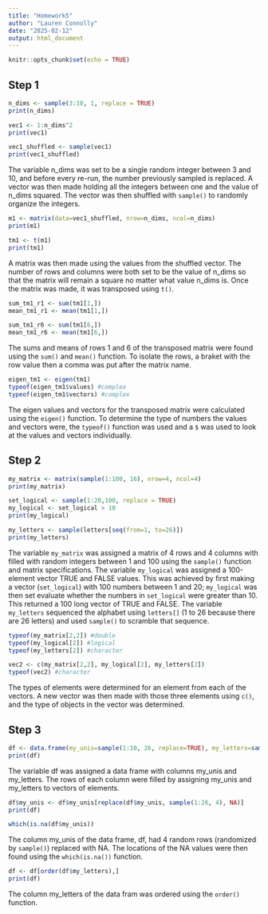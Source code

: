 ```yaml
---
title: "Homework5"
author: "Lauren Connolly"
date: "2025-02-12"
output: html_document
---
```


```r
knitr::opts_chunk$set(echo = TRUE)
```

## Step 1
```r
n_dims <- sample(3:10, 1, replace = TRUE)
print(n_dims)

vec1 <- 1:n_dims^2
print(vec1)  

vec1_shuffled <- sample(vec1)
print(vec1_shuffled)
```
The variable n_dims was set to be a single random integer between 3 and 10, and before every re-run, the number previously sampled is replaced. A vector was then made holding all the integers between one and the value of n_dims squared. The vector was then shuffled with `sample()` to randomly organize the integers.


```r
m1 <- matrix(data=vec1_shuffled, nrow=n_dims, ncol=n_dims)
print(m1)

tm1 <- t(m1)
print(tm1)
```
A matrix was then made using the values from the shuffled vector. The number of rows and columns were both set to be the value of n_dims so that the matrix will remain a square no matter what value n_dims is. Once the matrix was made, it was transposed using `t()`.


```r
sum_tm1_r1 <- sum(tm1[1,])
mean_tm1_r1 <- mean(tm1[1,])

sum_tm1_r6 <- sum(tm1[6,])
mean_tm1_r6 <- mean(tm1[6,])
```
The sums and means of rows 1 and 6 of the transposed matrix were found using the `sum()` and `mean()` function. To isolate the rows, a braket with the row value then a comma was put after the matrix name.


```r
eigen_tm1 <- eigen(tm1)
typeof(eigen_tm1$values) #complex
typeof(eigen_tm1$vectors) #complex
```
The eigen values and vectors for the transposed matrix were calculated using the `eigen()` function. To determine the type of numbers the values and vectors were, the `typeof()` function was used and a `$` was used to look at the values and vectors individually.


## Step 2
```r
my_matrix <- matrix(sample(1:100, 16), nrow=4, ncol=4)
print(my_matrix)

set_logical <- sample(1:20,100, replace = TRUE)
my_logical <- set_logical > 10
print(my_logical)

my_letters <- sample(letters[seq(from=1, to=26)])
print(my_letters)
```
The variable `my_matrix` was assigned a matrix of 4 rows and 4 columns with filled with random integers between 1 and 100 using the `sample()` function and matrix specifications. The variable `my_logical` was assigned a 100-element vector TRUE and FALSE values. This was achieved by first making a vector (`set_logical`) with 100 numbers between 1 and 20; `my_logical` was then set evaluate whether the numbers in `set_logical` were greater than 10. This returned a 100 long vector of TRUE and FALSE. The variable `my_letters` sequenced the alphabet using `letters[]` (1 to 26 because there are 26 letters) and used `sample()` to scramble that sequence. 


```r
typeof(my_matrix[2,2]) #double
typeof(my_logical[2]) #logical
typeof(my_letters[2]) #character

vec2 <- c(my_matrix[2,2], my_logical[2], my_letters[2])
typeof(vec2) #character
```
The types of elements were determined for an element from each of the vectors. A new vector was then made with those three elements using `c()`, and the type of objects in the vector was determined.


## Step 3
```r
df <- data.frame(my_unis=sample(1:10, 26, replace=TRUE), my_letters=sample(LETTERS[seq(from=1, to=26)]))
print(df)
```
The variable df was assigned a data frame with columns my_unis and my_letters. The rows of each column were filled by assigning my_unis and my_letters to vectors of elements.


```r
df$my_unis <- df$my_unis[replace(df$my_unis, sample(1:26, 4), NA)]
print(df)

which(is.na(df$my_unis))
```
The column my_unis of the data frame, df, had 4 random rows (randomized by `sample()`) replaced with NA. The locations of the NA values were then found using the `which(is.na())` function.


```r
df <- df[order(df$my_letters),]
print(df)
```
The column my_letters of the data fram was ordered using the `order()` function.




